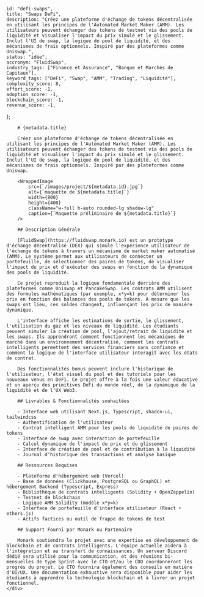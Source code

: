 
    
    id: "defi-swaps",
    title: "Swaps DeFi",
    description: "Créez une plateforme d'échange de tokens décentralisée en utilisant les principes de l'Automated Market Maker (AMM). Les utilisateurs peuvent échanger des tokens de testnet via des pools de liquidité et visualiser l'impact du prix simulé et le glissement. Inclut l'UI de swap, la logique de pool de liquidité, et des mécanismes de frais optionnels. Inspiré par des plateformes comme Uniswap.",
    status: "idée",
    accronym: "FluidSwap",
    industry_tags: ["Finance et Assurance", "Banque et Marchés de Capitaux"],
    keyword_tags: ["DeFi", "Swap", "AMM", "Trading", "Liquidité"],
    complexity_score: 8,
    effort_score: -1,
    adoption_score: -1,
    blockchain_score: -1,
    revenue_score: -1,
};

<div className="flex">
    <div className="hidden sticky top-0">
        <ProjectMetadata metadata={metadata} />
    </div>
    <div className="w-full">

        # {metadata.title}

        Créez une plateforme d'échange de tokens décentralisée en utilisant les principes de l'Automated Market Maker (AMM). Les utilisateurs peuvent échanger des tokens de testnet via des pools de liquidité et visualiser l'impact du prix simulé et le glissement. Inclut l'UI de swap, la logique de pool de liquidité, et des mécanismes de frais optionnels. Inspiré par des plateformes comme Uniswap.

        <WrappedImage
            src={`/images/project/${metadata.id}.jpg`}
            alt={`maquette de ${metadata.title}`}
            width={800}
            height={400}
            className="w-full h-auto rounded-lg shadow-lg"
            caption={`Maquette préliminaire de ${metadata.title}`}
        />

        ## Description Générale

        [FluidSwap](https://fluidswap.monark.io) est un prototype d'échange décentralisé (DEX) qui simule l'expérience utilisateur de l'échange de tokens à travers un mécanisme de market maker automatisé (AMM). Le système permet aux utilisateurs de connecter un portefeuille, de sélectionner des paires de tokens, de visualiser l'impact du prix et d'exécuter des swaps en fonction de la dynamique des pools de liquidité.
        
        Ce projet reproduit la logique fondamentale derrière des plateformes comme Uniswap et PancakeSwap. Les contrats AMM utilisent des formules mathématiques (par exemple, x*y=k) pour déterminer les prix en fonction des balances des pools de tokens. À mesure que les swaps ont lieu, ces soldes changent, influençant les prix de manière dynamique.
        
        L'interface affiche les estimations de sortie, le glissement, l'utilisation du gaz et les niveaux de liquidité. Les étudiants peuvent simuler la création de pool, l'ajout/retrait de liquidité et les swaps. Ils apprendront comment fonctionnent les mécaniques de marché dans un environnement décentralisé, comment les contrats intelligents permettent des services financiers sans confiance et comment la logique de l'interface utilisateur interagit avec les états de contrat.
        
        Des fonctionnalités bonus peuvent inclure l'historique de l'utilisateur, l'état visuel du pool et des tutoriels pour les nouveaux venus en DeFi. Ce projet offre à la fois une valeur éducative et un aperçu des primitives DeFi du monde réel, de la dynamique de la liquidité et de l'UX Web3.

        ## Livrables & Fonctionnalités souhaitées

        - Interface web utilisant Next.js, Typescript, shadcn-ui, tailwindcss
        - Authentification de l'utilisateur 
        - Contrat intelligent AMM pour les pools de liquidité de paires de tokens
        - Interface de swap avec interaction de portefeuille
        - Calcul dynamique de l'impact du prix et du glissement
        - Interface de création de pool et de contribution à la liquidité
        - Journal d'historique des transactions et analyse basique

        ## Ressources Requises

        - Plateforme d'hébergement web (Vercel)
        - Base de données (Clickhouse, PostgreSQL ou GraphQL) et hébergement Backend (Typescript, Express)
        - Bibliothèque de contrats intelligents (Solidity + OpenZeppelin)
        - Testnet de blockchain
        - Logique AMM Solidity (modèle x*y=k)
        - Interface de portefeuille d'interface utilisateur (React + ethers.js)
        - Actifs factices ou outil de frappe de tokens de test

        ## Support Fourni par Monark ou Partenaire

        Monark soutiendra le projet avec une expertise en développement de blockchain et de contrats intelligents. L'équipe actuelle aidera à l'intégration et au transfert de connaissances. Un serveur Discord dédié sera utilisé pour la communication, et des réunions bi-mensuelles de type Sprint avec le CTO et/ou le COO coordonneront les progrès du projet. Le CTO fournira également des conseils en matière d'UI/UX. Une documentation exhaustive sera disponible pour aider les étudiants à apprendre la technologie blockchain et à livrer un projet fonctionnel.
    </div>
</div>